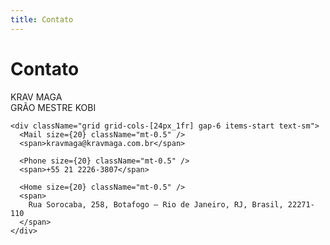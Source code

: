 ```yaml
---
title: Contato
---
```




# Contato

<GoogleMapsEmbed
  apiKey={process.env.GOOGLEMAPS_API_KEY}
  height={400}
  width="100%"
  mode="place"
  q="R. Sorocaba, 258 - Botafogo, Rio de Janeiro - RJ, 22271-110"
/>

<div className="p-12"></div>

<div className="grid lg:grid-cols-3 md:gap-16">
  <div className="space-y-4">
    <div>
      <div className="text-xl font-bold">KRAV MAGA</div>
      <div className="text-xl font-semibold text-orange-500">GRÃO MESTRE KOBI</div>
    </div>

    <div className="grid grid-cols-[24px_1fr] gap-6 items-start text-sm">
      <Mail size={20} className="mt-0.5" />
      <span>kravmaga@kravmaga.com.br</span>

      <Phone size={20} className="mt-0.5" />
      <span>+55 21 2226-3807</span>

      <Home size={20} className="mt-0.5" />
      <span>
        Rua Sorocaba, 258, Botafogo – Rio de Janeiro, RJ, Brasil, 22271-110
      </span>
    </div>

  </div>

  <div className="md:col-span-2 flex place-items-center">
    <ContactForm />
  </div>
</div>
